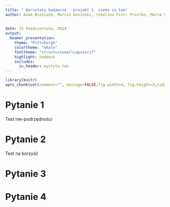 ```yaml
---
title: " Warsztaty badawcze - projekt 1  siema co tam"
author: Adam Biesiada, Marcin Kosiński, \newline Piotr Prostko, Marta Sommer
 
 
date: 23 Października, 2014
output:
  beamer_presentation:
    theme: "Pittsburgh"
    colortheme: "whale"
    fonttheme: "structuresmallcapsserif"
    highlight: haddock
    includes:
      in_header: mystyle.tex
---
```

```r
library(knitr)
opts_chunk$set(comment="", message=FALSE,fig.width=4, fig.height=3,tidy.opts=list(keep.blank.line=TRUE, width.cutoff=40),options(width=70), size='footnotesize', warning=FALSE)
```



# Pytanie 1

Test nie-podrzędności

\begin{align*}
\mathbb{H}_{0}: \ \ \ \ \ \ \ \ & p_{E} - p_{C} \leq - \delta \\
\mathbb{H}_{A}: \ \ \ \ \ \ \ \ & p_{E} - p_{C} > - \delta
\end{align*}



\begin{block}{Motywacja}
\begin{itemize}
\item[1)] Podstawową korzyścią jest mniejsza częstotliwość podawania \textsf{SIRENu} w porównaniu do dotychczas dostępnych środków leczenia.  
\item[2)] Nie ryzykujemy nie odrzucenia hipotezy zerowej w przypadku, gdyby SIREN okazał się dużo efektywniejszy (w przypadku hipotezy równoważności).
\item[3)] W przypadku hipotezy niepodrzędności test jest jednostronny, dzięki czemu przy ustalonej mocy wystarcza mniejsza próbka w stosunku do testu dwustronnego.
\end{itemize}
\end{block}


# Pytanie 2

Test na korzyść 

\begin{align*}
\mathbb{H}_{0}: \ \ \ \ \ \ \ \ & p_{E} - p_{C} \leq 0 \\
\mathbb{H}_{A}: \ \ \ \ \ \ \ \ & p_{E} - p_{C} > 0
\end{align*}

\begin{block}{Motywacja}
\begin{itemize}
\item[1)] Wymagane jest sprawdzenie czy podanie  \textsf{SIRENu} daje  \textit{lepszy} efekt niż podawanie \textsf{Lucentisu}. 
\end{itemize}
\end{block}

# Pytanie 3

\begin{align*}
\mathbb{H}_{0}: \ \ \ \ \ \ \ \ & n_{E} - n_{C} = 0 \\
\mathbb{H}_{A}: \ \ \ \ \ \ \ \ & n_{E} - n_{C} < 0
\end{align*}


\begin{block}{Motywacja}
\begin{itemize}
\item[1)] Chcemy pokazać, że metoda eksperymentalna daje \textit{lepsze} efekty, czyli wymaga mniejszej liczba zastrzyków.
\end{itemize}
\end{block}



# Pytanie 4


\begin{itemize}
\item utrata przynajmniej 3 lini wizji po roku
   \begin{itemize}
    \item[] RR ryzyko względne 
    \end{itemize}
\end{itemize}

\begin{itemize}
\item czas do utraty co najmniej 3 linii wizji
   \begin{itemize}
    \item[] czas do wystąpienia zdarzenia (czas przeżycia) - statystyka testowa testu logrank
    \end{itemize}
\end{itemize}

\begin{itemize}
\item ostrość wzroku po roku
   \begin{itemize}
    \item[] średnia
    \end{itemize}
\end{itemize}

\begin{itemize}
\item zmiany w ostrości wzroku w stosunku do wartości bazowej po roku
   \begin{itemize}
    \item[] średnia
    \end{itemize}
\end{itemize}


\begin{itemize}
\item liczba zastrzyków
   \begin{itemize}
    \item[] średnia
    \end{itemize}
\end{itemize}
